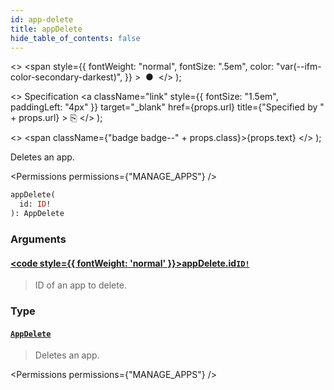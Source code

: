 ```yaml
---
id: app-delete
title: appDelete
hide_table_of_contents: false
---
```


  <>
    <span
      style={{
        fontWeight: "normal",
        fontSize: ".5em",
        color: "var(--ifm-color-secondary-darkest)",
      }}
    >
      &nbsp;●&nbsp;
    </span>
  </>
);

  <>
    Specification
    <a
      className="link"
      style={{ fontSize: "1.5em", paddingLeft: "4px" }}
      target="\_blank"
      href={props.url}
      title={"Specified by " + props.url}
    >
      ⎘
    </a>
  </>
);

  <>
    <span className={"badge badge--" + props.class}>{props.text}</span>
  </>
);

Deletes an app.

<Permissions permissions={"MANAGE_APPS"} />

```graphql
appDelete(
  id: ID!
): AppDelete
```

### Arguments

#### [<code style={{ fontWeight: 'normal' }}>appDelete.<b>id</b></code>](#)<Bullet />[`ID!`](../../../api-reference/miscellaneous/scalars/id) <Badge class="secondary" text="non-null"/> <Badge class="secondary" text="scalar"/> <Badge class="secondary" text="miscellaneous"/>

> ID of an app to delete.

### Type

#### [`AppDelete`](../../../api-reference/apps/objects/app-delete) <Badge class="secondary" text="object"/> <Badge class="secondary" text="apps"/>

> Deletes an app.

<Permissions permissions={"MANAGE_APPS"} />

>

